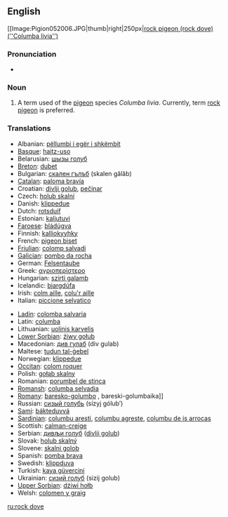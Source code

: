 ==English==
{{wikipedia|rock pigeon}}
[[Image:Pigion052006.JPG|thumb|right|250px|[[rock pigeon (rock dove) (''Columba livia'')]]
===Pronunciation===
*{{IPA|/rɒk dɔv/}}

===Noun===
{{en-noun}}

#A term used of the [[pigeon]] species ''Columba livia''. Currently, term [[rock pigeon]] is preferred.

===Translations===
{{trans-top|rock pigeon}}
*Albanian: [[pëllumbi i egër i shkëmbit]]
*[[Basque]]: [[haitz-uso]]
*Belarusian: [[шызы голуб]]
*[[Breton]]: [[dubet]]
*Bulgarian: [[скален гълъб]] (skalen gǎlǎb)
*[[Catalan]]: [[paloma bravía]]
*Croatian: [[divlji golub]], [[pečinar]]
*Czech: [[holub skalní]]
*Danish: [[klippedue]]
*Dutch: [[rotsduif]] {{f}}
*Estonian: [[kaljutuvi]]
*[[Faroese]]: [[bládúgva]]
*Finnish: [[kalliokyyhky]]
*French: [[pigeon biset]] {{m}}
*[[Friulian]]: [[colomp salvadi]]
*[[Galician]]: [[pombo da rocha]]
*German: [[Felsentaube]] {{f}}
*Greek: [[αγριοπερίστερο]] {{n}}
*Hungarian: [[szirti galamb]]
*Icelandic: [[bjargdúfa]]
*Irish: [[colm aille]], [[colu'r aille]]
*Italian: [[piccione selvatico]] {{m}}
{{trans-mid}}
*[[Ladin]]: [[colomba salvaria]]
*Latin: [[columba]] {{f}}
*Lithuanian: [[uolinis karvelis]]
*[[Lower Sorbian]]: [[źiwy gołub]]
*Macedonian: [[див гулаб]] (div gulab)
*Maltese: [[tudun tal-ġebel]]
*Norwegian: [[klippedue]]
*[[Occitan]]: [[colom roquer]]
*Polish: [[gołąb skalny]] {{m}}
*Romanian: [[porumbel de stinca]]
*[[Romansh]]: [[columba selvadia]]
*[[Romany]]: [[baresko-golumbo]] {{m}}, bareski-golumbaika]] {{f}}
*Russian: [[сизый голубь]] (sízyj gólub’) {{m}}
*[[Sami]]: [[bákteduvvá]]
*[[Sardinian]]: [[columbu aresti]], [[columbu agreste]], [[columbu de is arrocas]]
*Scottish: [[calman-creige]]
*Serbian: [[дивљи голуб]] ([[divlji golub]]) {{m}}
*Slovak: [[holub skalný]] {{m}}
*Slovene: [[skalni golob]] {{m}}
*Spanish: [[pomba brava]] {{f}}
*Swedish: [[klippduva]]
*Turkish: [[kaya güvercini]]
*Ukrainian: [[сизий голуб]] (sizij golub)
*[[Upper Sorbian]]: [[dźiwi hołb]]
*Welsh: [[colomen y graig]]
{{trans-bottom}}

[[ru:rock dove]]